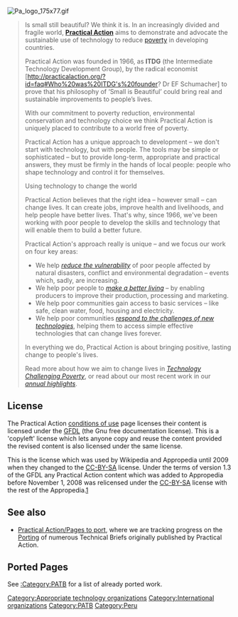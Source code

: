 {{OrgPOV}} [[Image:Pa logo 175x77.gif]]<br> <BLOCKQUOTE>Is small still beautiful? We think it is. In an increasingly divided and fragile world, '''[http://practicalaction.org/?id=about_us Practical Action]''' aims to demonstrate and advocate the sustainable use of technology to reduce [[poverty]] in developing countries. 

Practical Action was founded in 1966, as '''ITDG''' (the Intermediate Technology Development Group), by the radical economist [http://practicalaction.org/?id=faq#Who%20was%20ITDG's%20founder? Dr EF Schumacher] to prove that his philosophy of ‘Small is Beautiful’ could bring real and sustainable improvements to people’s lives. 

With our commitment to poverty reduction, environmental conservation and technology choice we think Practical Action is uniquely placed to contribute to a world free of poverty. 

Practical Action has a unique approach to development – we don't start with technology, but with people. The tools may be simple or sophisticated – but to provide long-term, appropriate and practical answers, they must be firmly in the hands of local people: people who shape technology and control it for themselves. 

Using technology to change the world 

Practical Action believes that the right idea – however small – can change lives. It can create jobs, improve health and livelihoods, and help people have better lives. That's why, since 1966, we've been working with poor people to develop the skills and technology that will enable them to build a better future. 

Practical Action's approach really is unique – and we focus our work on four key areas: 

*We help ''[http://practicalaction.org/?id=reducing_vulnerability reduce the vulnerability]'' of poor people affected by natural disasters, conflict and environmental degradation – events which, sadly, are increasing. 
*We help poor people to ''[http://practicalaction.org/?id=production_and_markets make a better living]'' – by enabling producers to improve their production, processing and marketing. 
*We help poor communities gain access to basic services – like safe, clean water, food, housing and electricity. 
*We help poor communities ''[http://practicalaction.org/?id=new_technologies respond to the challenges of new technologies]'', helping them to access simple effective technologies that can change lives forever.

In everything we do, Practical Action is about bringing positive, lasting change to people's lives. 

Read more about how we aim to change lives in ''[http://practicalaction.org/?id=technologychallengingpoverty Technology Challenging Poverty]'', or read about our most recent work in our ''[http://practicalaction.org/?id=annual_review_2005 annual highlights]''. </BLOCKQUOTE>

== License ==
The Practical Action [http://practicalaction.org/practicalanswers/conditions.php conditions of use] page licenses their content is licensed under the [[GFDL]] (the Gnu free documentation license). This is a 'copyleft' license which lets anyone copy and reuse the content provided the revised content is also licensed under the same license.

This is the license which was used by Wikipedia and Appropedia until 2009 when they changed to the [[CC-BY-SA]] license. Under the terms of version 1.3 of the GFDL any Practical Action content which was added to Appropedia before November 1, 2008 was relicensed under the [[CC-BY-SA]] license with the rest of the Appropedia.[http://en.wikipedia.org/wiki/Gfdl#Compatibility_with_Creative_Commons_licensing_terms]

== See also ==

*[[Practical Action/Pages to port]], where we are tracking progress on the [[Porting]] of numerous Technical Briefs originally published by Practical Action.

== Ported Pages ==

See [[:Category:PATB]] for a list of already ported work.

[[Category:Appropriate technology organizations]]
[[Category:International organizations]]
[[Category:PATB]]
[[Category:Peru]]